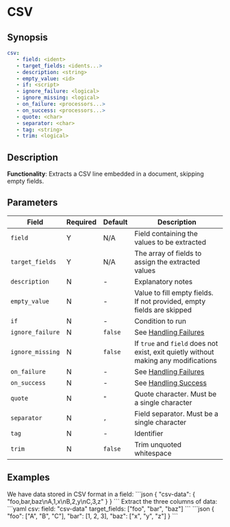 # CSV

## Synopsis

```yaml {2,3}
csv:
   - field: <ident>
   - target_fields: <idents...>
   - description: <string>
   - empty_value: <id>
   - if: <script>
   - ignore_failure: <logical>
   - ignore_missing: <logical>
   - on_failure: <processors...>
   - on_success: <processors...>
   - quote: <char>
   - separator: <char>
   - tag: <string>
   - trim: <logical>
```

## Description

**Functionality**: Extracts a CSV line embedded in a document, skipping empty fields.

## Parameters

|Field|Required|Default|Description|
|---|---|---|---|
|`field`|Y|N/A|Field containing the values to be extracted|
|`target_fields`|Y|N/A|The array of fields to assign the extracted values|
|`description`|N|-|Explanatory notes|
|`empty_value`|N|-|Value to fill empty fields. If not provided, empty fields are skipped|
|`if`|N|-|Condition to run|
|`ignore_failure`|N|`false`|See [Handling Failures](../handling-failures.mdx)|
|`ignore_missing`|N|`false`|If `true` and `field` does not exist, exit quietly without making any modifications|
|`on_failure`|N|-|See [Handling Failures](../handling-failures.mdx)|
|`on_success`|N|-|See [Handling Success](../handling-success.mdx)|
|`quote`|N|`"`|Quote character. Must be a single character|
|`separator`|N|`,`|Field separator. Must be a single character|
|`tag`|N|-|Identifier|
|`trim`|N|`false`|Trim unquoted whitespace|

## Examples

<ExampleTable>
   <Description>
      We have data stored in CSV format in a field:
   </Description>
   <SampleCode>
      ```json
      {
         "csv-data": {
            "foo,bar,baz\nA,1,x\nB,2,y\nC,3,z"
         }
      }
      ```
   </SampleCode>

   <Description>
      Extract the three columns of data:
   </Description>
   <SampleCode>
      ```yaml
      csv:
         field: "csv-data"
         target_fields: ["foo", "bar", "baz"]
      ```
      ```json
      {
         "foo": ["A", "B", "C"],
         "bar": [1, 2, 3],
         "baz": ["x", "y", "z"]
      }
      ```
   </SampleCode>
</ExampleTable>
